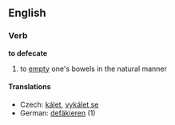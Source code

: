 ==English==
===Verb===
'''to defecate'''
# to [[empty]] one's bowels in the natural manner
====Translations====
*Czech: [[kálet]], [[vykálet se]]
*German: [[defäkieren]] (1)